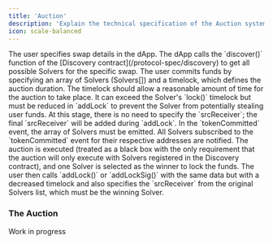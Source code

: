 ```yaml
---
title: 'Auction'
description: 'Explain the technical specification of the Auction system'
icon: scale-balanced
---
```


<Steps>
  <Step title="User Swap & Solver Discovery">
    The user specifies swap details in the dApp. The dApp calls the `discover()` function of the [Discovery contract](/protocol-spec/discovery) to get all possible Solvers for the specific swap.
  </Step>
  <Step title="User Commit">
    The user commits funds by specifying an array of Solvers (Solvers[]) and a timelock, which defines the auction duration. The timelock should allow a reasonable amount of time for the auction to take place. It can exceed the Solver's `lock()` timelock but must be reduced in `addLock` to prevent the Solver from potentially stealing user funds. At this stage, there is no need to specify the `srcReceiver`; the final `srcReceiver` will be added during `addLock`. In the `tokenCommitted` event, the array of Solvers must be emitted.
  </Step>
  <Step title="Auction">
    All Solvers subscribed to the `tokenCommitted` event for their respective addresses are notified. The auction is executed (treated as a black box with the only requirement that the auction will only execute with Solvers registered in the Discovery contract), and one Solver is selected as the winner to lock the funds.
  </Step>
  <Step title="Lock">
    The user then calls `addLock()` or `addLockSig()` with the same data but with a decreased timelock and also specifies the `srcReceiver` from the original Solvers list, which must be the winning Solver.
  </Step>
</Steps>

### The Auction

<Warning>Work in progress</Warning>



